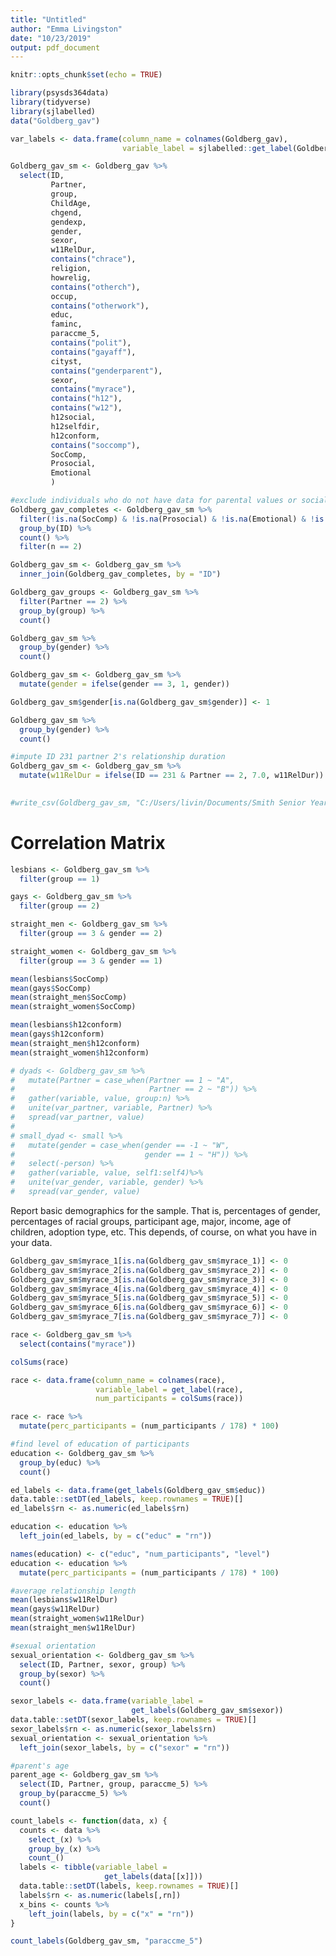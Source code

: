 ```yaml
---
title: "Untitled"
author: "Emma Livingston"
date: "10/23/2019"
output: pdf_document
---
```


```r
knitr::opts_chunk$set(echo = TRUE)
```

```r
library(psysds364data)
library(tidyverse)
library(sjlabelled)
data("Goldberg_gav")
```

```r
var_labels <- data.frame(column_name = colnames(Goldberg_gav),
                         variable_label = sjlabelled::get_label(Goldberg_gav))

Goldberg_gav_sm <- Goldberg_gav %>%
  select(ID,
         Partner,
         group,
         ChildAge,
         chgend,
         gendexp,
         gender,
         sexor,
         w11RelDur,
         contains("chrace"),
         religion,
         howrelig,
         contains("otherch"),
         occup,
         contains("otherwork"),
         educ,
         faminc,
         paraccme_5,
         contains("polit"),
         contains("gayaff"),
         cityst,
         contains("genderparent"),
         sexor,
         contains("myrace"),
         contains("h12"),
         contains("w12"),
         h12social,
         h12selfdir,
         h12conform,
         contains("soccomp"),
         SocComp,
         Prosocial,
         Emotional
         )

```

```r
#exclude individuals who do not have data for parental values or social competence
Goldberg_gav_completes <- Goldberg_gav_sm %>%
  filter(!is.na(SocComp) & !is.na(Prosocial) & !is.na(Emotional) & !is.na(h12social) & !is.na(h12selfdir) & !is.na(h12conform)) %>%
  group_by(ID) %>%
  count() %>%
  filter(n == 2)

Goldberg_gav_sm <- Goldberg_gav_sm %>%
  inner_join(Goldberg_gav_completes, by = "ID")

Goldberg_gav_groups <- Goldberg_gav_sm %>%
  filter(Partner == 2) %>%
  group_by(group) %>%
  count()
```



```r
Goldberg_gav_sm %>%
  group_by(gender) %>%
  count()

Goldberg_gav_sm <- Goldberg_gav_sm %>%
  mutate(gender = ifelse(gender == 3, 1, gender))

Goldberg_gav_sm$gender[is.na(Goldberg_gav_sm$gender)] <- 1

Goldberg_gav_sm %>%
  group_by(gender) %>%
  count()

#impute ID 231 partner 2's relationship duration
Goldberg_gav_sm <- Goldberg_gav_sm %>%
  mutate(w11RelDur = ifelse(ID == 231 & Partner == 2, 7.0, w11RelDur))
  
```

```r
#write_csv(Goldberg_gav_sm, "C:/Users/livin/Documents/Smith Senior Year/Intergroup Relationships/Research Project/Goldberg_gav_sm.csv")
```


# Correlation Matrix

```r
lesbians <- Goldberg_gav_sm %>%
  filter(group == 1)

gays <- Goldberg_gav_sm %>%
  filter(group == 2)

straight_men <- Goldberg_gav_sm %>%
  filter(group == 3 & gender == 2)

straight_women <- Goldberg_gav_sm %>%
  filter(group == 3 & gender == 1)
```

```r

mean(lesbians$SocComp)
mean(gays$SocComp)
mean(straight_men$SocComp)
mean(straight_women$SocComp)

mean(lesbians$h12conform)
mean(gays$h12conform)
mean(straight_men$h12conform)
mean(straight_women$h12conform)

```

```r
# dyads <- Goldberg_gav_sm %>%
#   mutate(Partner = case_when(Partner == 1 ~ "A",
#                              Partner == 2 ~ "B")) %>%
#   gather(variable, value, group:n) %>%
#   unite(var_partner, variable, Partner) %>%
#   spread(var_partner, value)
# 
# small_dyad <- small %>%
#   mutate(gender = case_when(gender == -1 ~ "W",
#                             gender == 1 ~ "H")) %>%
#   select(-person) %>%
#   gather(variable, value, self1:self4)%>%
#   unite(var_gender, variable, gender) %>%
#   spread(var_gender, value) 

```


Report basic demographics for the sample. That is, percentages of gender,
percentages of racial groups, participant age, major, income, age of children,
adoption type, etc. This depends, of course, on what you have in your data. 

```r
Goldberg_gav_sm$myrace_1[is.na(Goldberg_gav_sm$myrace_1)] <- 0
Goldberg_gav_sm$myrace_2[is.na(Goldberg_gav_sm$myrace_2)] <- 0
Goldberg_gav_sm$myrace_3[is.na(Goldberg_gav_sm$myrace_3)] <- 0
Goldberg_gav_sm$myrace_4[is.na(Goldberg_gav_sm$myrace_4)] <- 0
Goldberg_gav_sm$myrace_5[is.na(Goldberg_gav_sm$myrace_5)] <- 0
Goldberg_gav_sm$myrace_6[is.na(Goldberg_gav_sm$myrace_6)] <- 0
Goldberg_gav_sm$myrace_7[is.na(Goldberg_gav_sm$myrace_7)] <- 0

race <- Goldberg_gav_sm %>%
  select(contains("myrace"))

colSums(race)

race <- data.frame(column_name = colnames(race),
                   variable_label = get_label(race),
                   num_participants = colSums(race))

race <- race %>%
  mutate(perc_participants = (num_participants / 178) * 100)

#find level of education of participants
education <- Goldberg_gav_sm %>%
  group_by(educ) %>%
  count()

ed_labels <- data.frame(get_labels(Goldberg_gav_sm$educ))
data.table::setDT(ed_labels, keep.rownames = TRUE)[]
ed_labels$rn <- as.numeric(ed_labels$rn)

education <- education %>%
  left_join(ed_labels, by = c("educ" = "rn"))

names(education) <- c("educ", "num_participants", "level")
education <- education %>%
  mutate(perc_participants = (num_participants / 178) * 100)

#average relationship length
mean(lesbians$w11RelDur)
mean(gays$w11RelDur)
mean(straight_women$w11RelDur)
mean(straight_men$w11RelDur)

#sexual orientation
sexual_orientation <- Goldberg_gav_sm %>%
  select(ID, Partner, sexor, group) %>%
  group_by(sexor) %>%
  count()

sexor_labels <- data.frame(variable_label =
                           get_labels(Goldberg_gav_sm$sexor))
data.table::setDT(sexor_labels, keep.rownames = TRUE)[]
sexor_labels$rn <- as.numeric(sexor_labels$rn)
sexual_orientation <- sexual_orientation %>%
  left_join(sexor_labels, by = c("sexor" = "rn"))

#parent's age
parent_age <- Goldberg_gav_sm %>%
  select(ID, Partner, group, paraccme_5) %>%
  group_by(paraccme_5) %>%
  count()


```

```r
count_labels <- function(data, x) {
  counts <- data %>%
    select_(x) %>%
    group_by_(x) %>%
    count_()
  labels <- tibble(variable_label = 
                     get_labels(data[[x]]))
  data.table::setDT(labels, keep.rownames = TRUE)[]
  labels$rn <- as.numeric(labels[,rn])
  x_bins <- counts %>%
    left_join(labels, by = c("x" = "rn"))
}
```

```r
count_labels(Goldberg_gav_sm, "paraccme_5")
```


